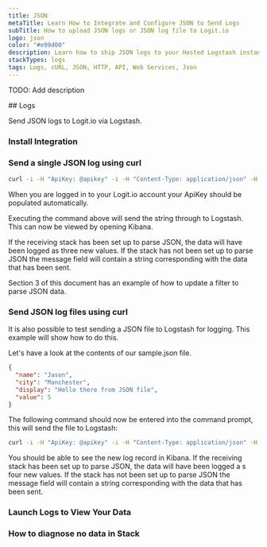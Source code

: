 ```yaml
---
title: JSON
metaTitle: Learn How to Integrate and Configure JSON to Send Logs
subTitle: How to upload JSON logs or JSON log file to Logit.io
logo: json
color: "#e99d00"
description: Learn how to ship JSON logs to your Hosted Logstash instance using our example configurations. Simplify sending logs with Logit.io's source configurations.
stackTypes: logs
tags: Logs, cURL, JSON, HTTP, API, Web Services, Json
---
```


TODO: Add description

<Steps>
  ## Logs

  Send JSON logs to Logit.io via Logstash.
  
  ### Install Integration

  <InstallIntegration/>

  ### Send a single JSON log using curl

  ```cmd copy
  curl -i -H "ApiKey: @apikey" -i -H "Content-Type: application/json" -H "LogType: default" https://@logitApiEndpoint/v2 -d '{"test":"This is a test", "Country":"United Kingdom", "Weather":"Sunny" }'
  ```

  When you are logged in to your Logit.io account your ApiKey should be populated automatically.

  Executing the command above will send the string through to Logstash. This can now be viewed by opening Kibana.

  If the receiving stack has been set up to parse JSON, the data will have been logged as three new values. 
  If the stack has not been set up to parse JSON the message 
  field will contain a string corresponding with the data that has been sent.

  Section 3 of this document has an example of how to update a filter to parse JSON data.

  ### Send JSON log files using curl

  It is also possible to test sending a JSON file to Logstash for logging. This example will show how to do this. 

  Let's have a look at the contents of our sample.json file.

  ```json copy
  {
    "name": "Jason",
    "city": "Manchester",
    "display": "Hello there from JSON file",
    "value": 5
  }
  ```

  The following command should now be entered into the command prompt, this will send the file to Logstash:

  ```cmd copy
  curl -i -H "ApiKey: @apikey" -i -H "Content-Type: application/json" -H "LogType: json" https://@logitApiEndpoint/v2 -d @sample.json
  ```

  You should be able to see the new log record in Kibana. If the receiving stack has been set up to parse JSON, the data will have been logged a
  s four new values. If the stack has not been set up to parse JSON the message field will contain a string corresponding with the data that has been sent.

  ### Launch Logs to View Your Data

  <LaunchVisualizer type="logs" />

  ### How to diagnose no data in Stack

  <DiagnoseNoData />

</Steps>